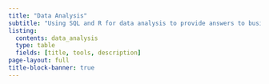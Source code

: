 ```yaml
---
title: "Data Analysis"
subtitle: "Using SQL and R for data analysis to provide answers to business questions."
listing:
  contents: data_analysis
  type: table
  fields: [title, tools, description]
page-layout: full
title-block-banner: true
---
```

